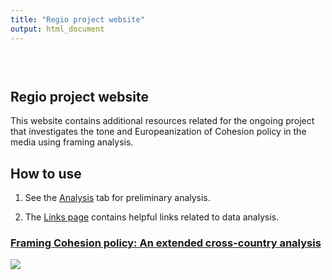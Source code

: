 ```yaml
---
title: "Regio project website"
output: html_document
---
```


<style type="text/css">
.title {
  display: none;
}

#getting-started img {
  margin-right: 10px;
}

</style>

<div class="row" style="padding-top: 30px;">
<div class="col-sm-6">

# **Regio project website**

This website contains additional resources related for the ongoing project that investigates the tone and Europeanization of Cohesion policy in the media using framing analysis.

## How to use

1. See the [Analysis](https://fmendez72.github.io/FM_webtest/SupportDocuments.html) tab for preliminary analysis. 

2. The [Links page](https://fmendez72.github.io/regio/Links.html) contains helpful links related to data analysis.


</div>
<div class="col-sm-6">

### [Framing Cohesion policy: An extended cross-country analysis](https://fmendez72.github.io/regio/)

<a href = "https://fmendez72.github.io/regio/">
![](images/cp_data.png)
</a>
</div>
